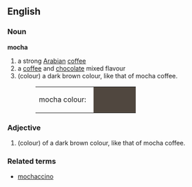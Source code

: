 {{Wikipedia}}
==English==

===Noun===
'''mocha'''
# a strong [[Arabian]] [[coffee]]
# a [[coffee]] and [[chocolate]] mixed flavour
# (colour) a dark brown colour, like that of mocha coffee.
#:<table><tr><td>mocha colour: &nbsp;</td><td bgcolor="#50473F" width="80">&nbsp; </td></tr></table>
===Adjective===
# (colour) of a dark brown colour, like that of mocha coffee.

===Related terms===
*[[mochaccino]]